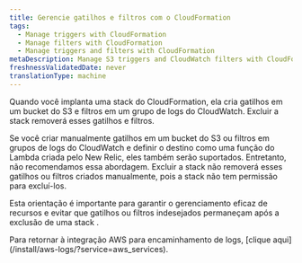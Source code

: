 ```yaml
---
title: Gerencie gatilhos e filtros com o CloudFormation
tags:
  - Manage triggers with CloudFormation
  - Manage filters with CloudFormation
  - Manage triggers and filters with CloudFormation
metaDescription: Manage S3 triggers and CloudWatch filters with CloudFormation for effective resource management and proper cleanup upon stack deletion.
freshnessValidatedDate: never
translationType: machine
---
```


Quando você implanta uma stack do CloudFormation, ela cria gatilhos em um bucket do S3 e filtros em um grupo de logs do CloudWatch. Excluir a stack removerá esses gatilhos e filtros.

Se você criar manualmente gatilhos em um bucket do S3 ou filtros em grupos de logs do CloudWatch e definir o destino como uma função do Lambda criada pelo New Relic, eles também serão suportados. Entretanto, não recomendamos essa abordagem. Excluir a stack não removerá esses gatilhos ou filtros criados manualmente, pois a stack não tem permissão para excluí-los.

Esta orientação é importante para garantir o gerenciamento eficaz de recursos e evitar que gatilhos ou filtros indesejados permaneçam após a exclusão de uma stack .

<Callout variant="tip">
  Para retornar à integração AWS para encaminhamento de logs, [clique aqui](/install/aws-logs/?service=aws_services).
</Callout>